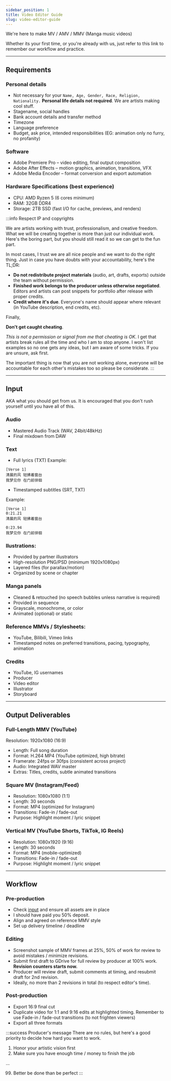 ```yaml
---
sidebar_position: 1
title: Video Editor Guide
slug: video-editor-guide
---
```


We're here to make MV / AMV / MMV (Manga music videos) 

Whether its your first time, or you're already with us, just refer to this link to remember our workflow and practice. 

---
## Requirements
### Personal details
- Not necessary for your `Name, Age, Gender, Race, Religion, Nationality.` **Personal life details not required**. We are artists making cool stuff. 
- Stagename, social handles 
- Bank account details and transfer method 
- Timezone 
- Language preference
- Budget, ask price, intended responsibilities (EG: animation only no furry, no profanity)

### Software
- Adobe Premiere Pro – video editing, final output composition
- Adobe After Effects – motion graphics, animation, transitions, VFX
- Adobe Media Encoder – format conversion and export automation


### Hardware Specifications (best experience)
- CPU: AMD Ryzen 5 (6 cores minimum)
- RAM: 32GB DDR4
- Storage: 2TB SSD (fast I/O for cache, previews, and renders)


:::info Respect IP and copyrights

We are artists working with trust, professionalism, and creative freedom. What we will be creating together is more than just our individual work. Here's the boring part, but you should still read it so we can get to the fun part.  

In most cases, I trust we are all nice people and we want to do the right thing. Just in case you have doubts with your accountability, here's the TL;DR:

- **Do not redistribute project materials** (audio, art, drafts, exports) outside the team without permission.
- **Finished work belongs to the producer unless otherwise negotiated**. Editors and artists can post snippets for portfolio after release with proper credits.
- **Credit where it's due**. Everyone's name should appear where relevant (in YouTube description, end credits, etc).

Finally, 

**Don't get caught cheating**. 

*This is not a permission or signal from me that cheating is OK*. I get that artists break rules all the time and who I am to stop anyone. I won't list examples so no one gets any ideas, but I am aware of some tricks. If you are unsure, ask first. 

The important thing is now that you are not working alone, everyone will be accountable for each other's mistakes too so please be considerate. 
:::

--- 

## Input 
AKA what you should get from us. It is encouraged that you don't rush yourself until you have all of this. 

### Audio
- Mastered Audio Track (WAV, 24bit/48kHz)
- Final mixdown from DAW

### Text
- Full lyrics (TXT)
Example:
```
[Verse 1]
清晨的风 轻拂着窗台
我梦见你 在门前徘徊
```

- Timestamped subtitles (SRT, TXT)

Example: 
```
[Verse 1]
0:21.21
清晨的风 轻拂着窗台

0:23.94
我梦见你 在门前徘徊
```

### llustrations:
- Provided by partner illustrators
- High-resolution PNG/PSD (minimum 1920x1080px)
- Layered files (for parallax/motion)
- Organized by scene or chapter

### Manga panels
- Cleaned & retouched (no speech bubbles unless narrative is required)
- Provided in sequence
- Grayscale, monochrome, or color
- Animated (optional) or static

### Reference MMVs / Stylesheets:
- YouTube, Bilibili, Vimeo links
- Timestamped notes on preferred transitions, pacing, typography, animation



### Credits 
- YouTube, IG usernames 
- Producer
- Video editor 
- Illustrator 
- Storyboard

---

## Output Deliverables
### Full-Length MMV (YouTube)
Resolution: 1920x1080 (16:9)
- Length: Full song duration
- Format: H.264 MP4 (YouTube optimized, high bitrate)
- Framerate: 24fps or 30fps (consistent across project)
- Audio: Integrated WAV master
- Extras: Titles, credits, subtle animated transitions

### Square MV (Instagram/Feed)
- Resolution: 1080x1080 (1:1)
- Length: 30 seconds
- Format: MP4 (optimized for Instagram)
- Transitions: Fade-in / fade-out
- Purpose: Highlight moment / lyric snippet

### Vertical MV (YouTube Shorts, TikTok, IG Reels)
- Resolution: 1080x1920 (9:16)
- Length: 30 seconds
- Format: MP4 (mobile-optimized)
- Transitions: Fade-in / fade-out
- Purpose: Highlight moment / lyric snippet

---

## Workflow
### Pre-production 
- Check [input](#input) and ensure all assets are in place 
- I should have paid you 50% deposit.
- Align and agreed on reference MMV style
- Set up delivery timeline / deadline

### Editing 
- Screenshot sample of MMV frames at 25%, 50% of work for review to avoid mistakes / minimize revisions. 
- Submit first draft to GDrive for full review by producer at 100% work. **Revision counters starts now.** 
- Producer will review draft, submit comments at timing, and resubmit draft for 2nd revision. 
- Ideally, no more than 2 revisions in total (to respect editor's time).

### Post-production
- Export 16:9 final cut 
- Duplicate video for 1:1 and 9:16 edits at highlighted timing. Remember to use Fade-in / fade-out transitions (to not frighten viewers) 
- Export all three formats

:::success Producer's message
There are no rules, but here's a good priority to decide how hard you want to work. 
1. Honor your artistic vision first
2. Make sure you have enough time / money to finish the job

...

99. Better be done than be perfect
:::